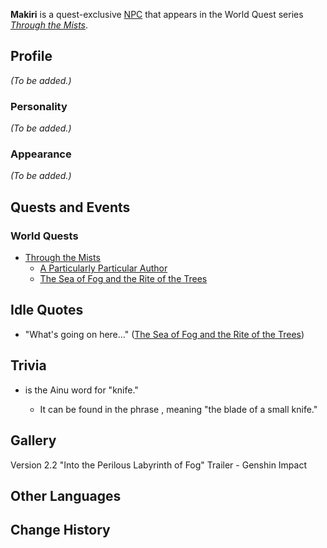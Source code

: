 {{Meta
<!-- REMOVE THIS TEMPLATE AFTER ADDING MISSING INFO -->
|missing_NPC_profile  = yes
}}
{{Character Infobox
|type             = Quest NPC
|deceased         = Past
|image            = NPC Makiri.png
|region           = Inazuma
|affiliation      = Thunderbird Civilization
}}
'''Makiri''' is a quest-exclusive [[NPC]] that appears in the World Quest series ''[[Through the Mists]]''.

==Profile==
<!-- detailed story/lore information goes here -->
''(To be added.)''

===Personality===
''(To be added.)''

===Appearance===
''(To be added.)''

==Quests and Events==
===World Quests===
* [[Through the Mists]]
** [[A Particularly Particular Author]]
** [[The Sea of Fog and the Rite of the Trees]]

==Idle Quotes==
* "What's going on here..." ([[The Sea of Fog and the Rite of the Trees]])

==Trivia==
* {{Lang|"Makiri"|ain=マキリ|ain_rm=makiri}} is the Ainu word for "knife."
** It can be found in the phrase {{Lang|mini=1|ain=マキリイペ|ain_rm=makiri-ipe}}, meaning "the blade of a small knife."

==Gallery==
<gallery hideaddbutton="true">
Version 2.2 "Into the Perilous Labyrinth of Fog" Trailer - Genshin Impact
</gallery>

==Other Languages==
{{Other Languages|default_hidden = 1
|en      = Makiri
|zhs     = 牧梨
|zhs_rm  = Mùlí
|zht     = 牧梨
|zht_rm  = Mùlí
|ja      = マキリ
|ja_rm   = Makiri
|ko      = 마키리
|ko_rm   = Makiri
|es      = Makiri
|fr      = Makiri
|ru      = Макири
|th      = Makiri
|vi      = Makiri
|de      = Makiri
|id      = Makiri
|pt      = Makiri
}}

==Change History==
{{Change History|2.2}}
<!--
==References==
{{Reflist}}-->